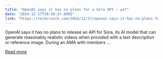 ```yaml
---
title: "OpenAI says it has no plans for a Sora API — yet"
date: "2024-12-17T20:38:37.000Z"
link: "https://techcrunch.com/2024/12/17/openai-says-it-has-no-plans-for-a-sora-api-yet/"
---
```


OpenAI says it has no plans to release an API for Sora, its AI model that can generate reasonably realistic videos when provided with a text description or reference image. During an AMA with members ...

[Read more](https://techcrunch.com/2024/12/17/openai-says-it-has-no-plans-for-a-sora-api-yet/)
